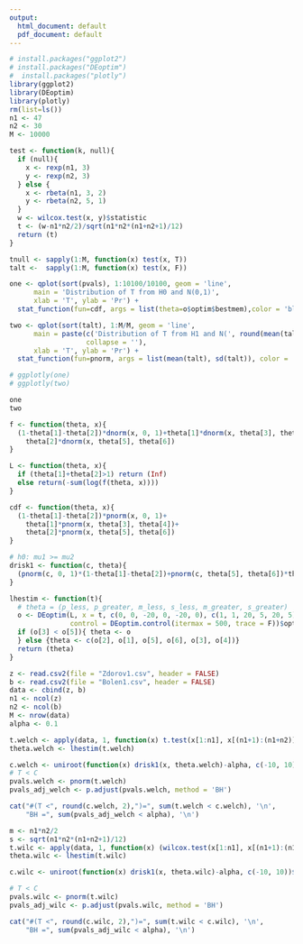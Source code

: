 ---
output:
  html_document: default
  pdf_document: default
---
```{r testing distribution of wilcoxon statistic} 

# install.packages("ggplot2")
# install.packages("DEoptim")
#  install.packages("plotly")
library(ggplot2)
library(DEoptim)
library(plotly)
rm(list=ls())
n1 <- 47
n2 <- 30
M <- 10000

test <- function(k, null){
  if (null){
    x <- rexp(n1, 3)
    y <- rexp(n2, 3)
  } else {
    x <- rbeta(n1, 3, 2)
    y <- rbeta(n2, 5, 1)
  }
  w <- wilcox.test(x, y)$statistic
  t <- (w-n1*n2/2)/sqrt(n1*n2*(n1+n2+1)/12)
  return (t)
}

tnull <- sapply(1:M, function(x) test(x, T))
talt <-  sapply(1:M, function(x) test(x, F))

one <- qplot(sort(pvals), 1:10100/10100, geom = 'line', 
      main = 'Distribution of T from H0 and N(0,1)', 
      xlab = 'T', ylab = 'Pr') +
  stat_function(fun=cdf, args = list(theta=o$optim$bestmem),color = 'blue')

two <- qplot(sort(talt), 1:M/M, geom = 'line', 
      main = paste(c('Distribution of T from H1 and N(', round(mean(talt), 1), ',', round(var(talt),1),')'), 
                   collapse = ''),
      xlab = 'T', ylab = 'Pr') +
  stat_function(fun=pnorm, args = list(mean(talt), sd(talt)), color = 'blue')

# ggplotly(one)
# ggplotly(two)

one
two

```

```{r functions}

f <- function(theta, x){
  (1-theta[1]-theta[2])*dnorm(x, 0, 1)+theta[1]*dnorm(x, theta[3], theta[4])+
    theta[2]*dnorm(x, theta[5], theta[6])
}

L <- function(theta, x){
  if (theta[1]+theta[2]>1) return (Inf)
  else return(-sum(log(f(theta, x))))
}

cdf <- function(theta, x){
  (1-theta[1]-theta[2])*pnorm(x, 0, 1)+
    theta[1]*pnorm(x, theta[3], theta[4])+
    theta[2]*pnorm(x, theta[5], theta[6])
}

# h0: mu1 >= mu2
drisk1 <- function(c, theta){
  (pnorm(c, 0, 1)*(1-theta[1]-theta[2])+pnorm(c, theta[5], theta[6])*theta[2])/cdf(theta, c)
}

lhestim <- function(t){
  # theta = (p_less, p_greater, m_less, s_less, m_greater, s_greater)
  o <- DEoptim(L, x = t, c(0, 0, -20, 0, -20, 0), c(1, 1, 20, 5, 20, 5), 
               control = DEoptim.control(itermax = 500, trace = F))$optim$bestmem
  if (o[3] < o[5]){ theta <- o
  } else {theta <- c(o[2], o[1], o[5], o[6], o[3], o[4])}
  return (theta)
}

```

```{r data}

z <- read.csv2(file = "Zdorov1.csv", header = FALSE)
b <- read.csv2(file = "Bolen1.csv", header = FALSE)
data <- cbind(z, b)
n1 <- ncol(z)
n2 <- ncol(b)
M <- nrow(data)
alpha <- 0.1

```

```{r welch}
t.welch <- apply(data, 1, function(x) t.test(x[1:n1], x[(n1+1):(n1+n2)])$statistic)
theta.welch <- lhestim(t.welch)

c.welch <- uniroot(function(x) drisk1(x, theta.welch)-alpha, c(-10, 10))$root
# T < C 
pvals.welch <- pnorm(t.welch)
pvals_adj_welch <- p.adjust(pvals.welch, method = 'BH')

cat("#(T <", round(c.welch, 2),")=", sum(t.welch < c.welch), '\n', 
    "BH =", sum(pvals_adj_welch < alpha), '\n')
```

```{r wilcoxon} 
m <- n1*n2/2
s <- sqrt(n1*n2*(n1+n2+1)/12)
t.wilc <- apply(data, 1, function(x) (wilcox.test(x[1:n1], x[(n1+1):(n1+n2)], exact = F)$statistic - m)/s)
theta.wilc <- lhestim(t.wilc)

c.wilc <- uniroot(function(x) drisk1(x, theta.wilc)-alpha, c(-10, 10))$root

# T < C 
pvals.wilc <- pnorm(t.wilc)
pvals_adj_wilc <- p.adjust(pvals.wilc, method = 'BH')

cat("#(T <", round(c.wilc, 2),")=", sum(t.wilc < c.wilc), '\n', 
    "BH =", sum(pvals_adj_wilc < alpha), '\n')
```
